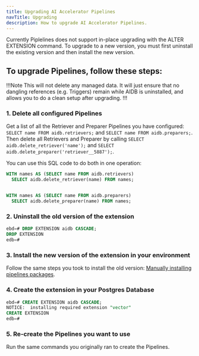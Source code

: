 ```yaml
---
title: Upgrading AI Accelerator Pipelines
navTitle: Upgrading
description: How to upgrade AI Accelerator Pipelines.
---
```


Currently Piplelines does not support in-place upgrading with the ALTER EXTENSION command. To upgrade to a new version, you must first uninstall the existing version and then install the new version.

## To upgrade Pipelines, follow these steps:
!!!Note
This will not delete any managed data. It will just ensure that no dangling references (e.g. Triggers) remain while AIDB is uninstalled, and allows you to do a clean setup after upgrading.
!!!

### 1. Delete all configured Pipelines
Get a list of all the Retriever and Preparer Pipelines you have configured: `SELECT name FROM aidb.retrievers;` and `SELECT name FROM aidb.preparers;`. Then delete all Retrievers and Preparer by calling `SELECT aidb.delete_retriever('name');` and `SELECT aidb.delete_preparer('retriever__5887');`.

You can use this SQL code to do both in one operation:
```sql
WITH names AS (SELECT name FROM aidb.retrievers)
  SELECT aidb.delete_retriever(name) FROM names;


WITH names AS (SELECT name FROM aidb.preparers)
  SELECT aidb.delete_preparer(name) FROM names;
```

### 2. Uninstall the old version of the extension
```sql
ebd=# DROP EXTENSION aidb CASCADE;
DROP EXTENSION
edb=#
```

### 3. Install the new version of the extension in your environment
Follow the same steps you took to install the old version: [Manually installing pipelines packages](packages).

### 4. Create the extension in your Postgres Database
```sql
ebd=# CREATE EXTENSION aidb CASCADE;
NOTICE:  installing required extension "vector"
CREATE EXTENSION
edb=#
```

### 5. Re-create the Pipelines you want to use
Run the same commands you originally ran to create the Pipelines.
